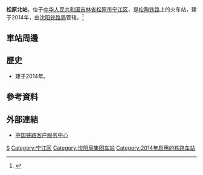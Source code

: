 {{Infobox China railway station
|车站名称 = 松原北站
|图片 = 
|图片介绍 = 
|其他名称 =
|车站拼音 = Songyuanbei
|英文名称 = Songyuanbei Railway Station
|车站代码 = 55945<ref>{{cite web|url=http://hyfw.12306.cn/hyinfo/action/FwcszsAction_index?type=1|title=营业站服务信息查询|publisher=[[中国铁路客户服务中心|中国铁路客户服务中心]]|accessdate=2017-02-15|archive-date=2016-11-06|archive-url=https://web.archive.org/web/20161106075157/http://hyfw.12306.cn/hyinfo/action/FwcszsAction_index?type=1|dead-url=no}}</ref>
|电报码 = OCT
|拼音码 = SYB
|车站位置 = [[吉林省|吉林省]][[松原市_(吉林省)|松原市]][[宁江区|宁江区]]
|坐标 = 
|归属 = [[沈阳铁路局|沈阳铁路局]]
|线路 = [[松陶铁路|松陶铁路]]
|车站等级 = [[三等站_(中铁)|三等站]]
|月台数目 = 
|站台面 = 
|股道数目 = 
|网站 = 
}}
'''松原北站'''，位于[[中华人民共和国|中华人民共和国]][[吉林省|吉林省]][[松原市_(吉林省)|松原市]][[宁江区|宁江区]]，是[[松陶铁路|松陶铁路]]上的火车站，建于2014年，由[[沈阳铁路局|沈阳铁路局]]管辖。<ref>{{Cite web |url=http://search.huochepiao.com/huochezhan/jieshao/4056.htm |title=松原北火车站介绍 |access-date=2017-02-12 |archive-date=2017-10-21 |archive-url=https://web.archive.org/web/20171021231736/http://search.huochepiao.com/huochezhan/jieshao/4056.htm |dead-url=no }}</ref>
==車站周邊==
==歷史==
* 建于2014年。
==參考資料==
{{reflist}}
==外部連結==
* [http://www.12306.cn/mormhweb/ 中国铁路客户服务中心] {{Wayback|url=http://www.12306.cn/mormhweb/ |date=20180205163941 }}
{{China-rail-stub}}
{{松陶铁路}}
[[Category:松原市铁路车站|S]]
[[Category:宁江区|Category:宁江区]]
[[Category:沈阳局集团车站|Category:沈阳局集团车站]]
[[Category:2014年启用的铁路车站|Category:2014年启用的铁路车站]]